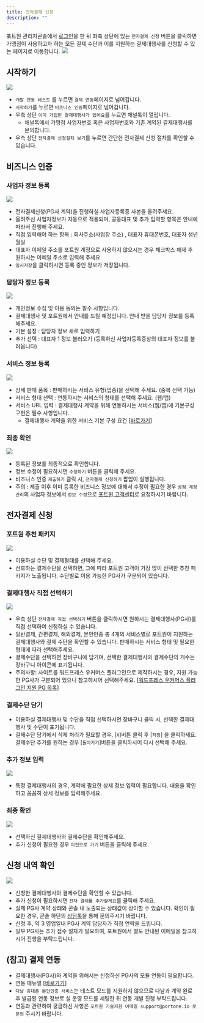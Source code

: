 ```yaml
---
title: 전자결제 신청
description: ""
---
```



포트원 관리자콘솔에서 [로그인](https://admin.portone.io/auth/signin)을 한 뒤 좌측 상단에 있는 `전자결제 신청` 버튼을 클릭하면 가맹점이 사용하고자 하는 모든 결제 수단과 이를 지원하는 결제대행사를 신청할 수 있는 페이지로 이동합니다.
![](/gitbook-assets/ko/console_001.png)

## 시작하기

![](/gitbook-assets/ko/console_002.png)

- `개발 연동 테스트` 를 누르면 `결제 연동`페이지로 넘어갑니다.
- `시작하기`를 누르면 `비즈니스 인증`페이지로 넘어갑니다.
- 우측 상단 `이미 가입된 결제대행사가 있어요`를 누르면 채널톡이 열립니다.
  - 채널톡에서 가맹점 사업자번호 혹은 사업자번호와 기존 계약된 결제대행사를 문의합니다.
- 우측 상단 `전자결제 신청절차 보기`를 누르면 간단한 전자결제 신청 절차를 확인할 수 있습니다.

## 비즈니스 인증

### 사업자 정보 등록

![](/gitbook-assets/ko/console_003.png)

- 전자결제신청(PG사 계약)을 진행하실 사업자등록증 사본을 올려주세요.
- 올려주신 사업자정보가 자동으로 적용되며, 공동대표 및 추가 입력할 항목은 안내에 따라서 진행해 주세요.
- 직접 입력해야 하는 항목 : 회사주소(사업장 주소) , 대표자 휴대폰번호, 대표자 생년월일
- 대표자 이메일 주소를 포트원 계정으로 사용하지 않으시는 경우 체크박스 해제 후 원하시는 이메일 주소로 입력해 주세요.
- `임시저장`을 클릭하시면 등록 중인 정보가 저장됩니다.

### 담당자 정보 등록

![](/gitbook-assets/ko/console_004.png)

- 개인정보 수집 및 이용 동의는 필수 사항입니다.
- 결제대행사 및 포트원에서 안내를 드릴 예정입니다. 안내 받을 담당자 정보를 등록해주세요.
- 기본 설정 : 담당자 정보 새로 입력하기
- 추가 선택 : 대표자 1 정보 불러오기 (등록하신 사업자등록증상의 대표자 정보를 불러옵니다)

### 서비스 정보 등록

![](/gitbook-assets/ko/console_005.png)

- 상세 판매 품목 : 판매하시는 서비스 유형(업종)을 선택해 주세요. (중복 선택 가능)
- 서비스 형태 선택 : 연동하시는 서비스의 형태를 선택해 주세요. (웹/앱)
- 서비스 URL 입력 : 결제대행사 계약을 위해 연동하시는 서비스(웹/앱)에 기본구성 구현은 필수 사항입니다.
  - 결제대행사 계약을 위한 서비스 기본 구성 요건 [[바로가기](https://guide.portone.io/6e20063c-1305-475f-a71a-c4d5cd5f3556)]

### 최종 확인

![](/gitbook-assets/ko/console_006.png)

- 등록된 정보를 최종적으로 확인합니다.
- 정보 수정이 필요하시면 `수정하기` 버튼을 클릭해 주세요.
- 비즈니스 인증 `제출하기` 클릭 시, `전자결제 신청하기` 팝업이 실행됩니다.
- 주의 : 제출 이후 이미 등록한 비즈니스 정보에 대해서 수정이 필요한 경우 `상점 계정관리`의 사업자 정보에서 `정보 수정`으로 [포트원 고객센터](https://x06k7.channel.io/lounge)로 요청하시기 바랍니다.

## 전자결제 신청

### 포트원 추천 패키지

![](/gitbook-assets/ko/console_007.png)

- 이용하실 수단 및 결제형태를 선택해 주세요.
- 선호하는 결제수단을 선택하면, 그에 따라 포트원 고객이 가장 많이 선택한 추천 패키지가 노출됩니다. 수단별로 이용 가능한 PG사가 구분되어 있습니다.

### 결제대행사 직접 선택하기

![](/gitbook-assets/ko/console_008.png)

- 우측 상단 `전자결제 직접 선택하기` 버튼을 클릭하시면 원하시는 결제대행사(PG사)를 직접 선택하여 신청하실 수 있습니다.
- 일반결제, 간편결제, 해외결제, 본인인증 총 4개의 서비스별로 포트원이 지원하는 결제대행사와 결제 수단을 확인할 수 있습니다. 판매하시는 서비스 형태 및 필요한 형태에 따라 선택해주세요.
- 결제수단을 선택하면 장바구니에 담기며, 선택한 결제대행사와 결제수단의 개수는 장바구니 아이콘에 표기됩니다.
- 주의사항: 사이트를 워드프레스 우커머스 플러그인으로 제작하시는 경우, 지원 가능한 PG사가 구분되어 있으니 참고하시어 선택해주세요.
  [[워드프레스 우커머스 플러그인 지원 PG 목록](https://guide.portone.io/49f92e2b-1927-4165-967c-1f3a78c5cd33)]

### 결제수단 담기

- 이용하실 결제대행사 및 수단을 직접 선택하시면 장바구니 클릭 시, 선택한 결제대행사 및 수단이 표기됩니다.
- 결제수단 담기에서 삭제 처리가 필요할 경우, [`X`]버튼 클릭 후 [`저장`] 을 클릭하세요. 결제수단 추가를 원하는 경우 [`돌아가기`]버튼을 클릭하시어 다시 선택해 주세요.

### 추가 정보 입력

![](/gitbook-assets/ko/console_009.png)

- 특정 결제대행사의 경우, 계약에 필요한 상세 정보 입력이 필요합니다. 내용을 확인하고 꼼꼼히 상세 정보를 입력해주세요.

### 최종 확인

![](/gitbook-assets/ko/console_010.png)

- 선택하신 결제대행사와 결제수단을 확인해주세요.
- 추가 신청이 필요한 경우 `이전으로 가기` 버튼을 클릭해 주세요.

## 신청 내역 확인

![](/gitbook-assets/ko/console_011.png)

- 신청한 결제대행사와 결제수단을 확인할 수 있습니다.
- 추가 신청이 필요하시면 `전자 결제를 추가할게요`를 클릭해 주세요.
- 실제 PG사 계약 상태와 콘솔 내 노출되는 상태값이 상이할 수 있습니다. 확인이 필요한 경우, 콘솔 하단의 [상담톡](https://x06k7.channel.io/lounge)을 통해 문의주시기 바랍니다.
- 신청 후, 약 3 영업일내 PG사 계약 담당자가 직접 연락을 드립니다.
- 일부 PG사는 추가 접수 절차가 필요하여, 포트원에서 별도 안내된 이메일을 참고하시어 진행을 부탁드립니다.

## (참고) 결제 연동

- 결제대행사(PG사)와 계약을 위해서는 신청하신 PG사의 모듈 연동이 필요합니다.
- 연동 매뉴얼 [[바로가기](https://developers.portone.io/docs/ko/readme)]
- `다날 휴대폰 본인인증 서비스`는 테스트 모드를 지원하지 않으므로
  다날과 계약 완료 후 발급된 연동 정보로 실 운영 모드를 세팅한 뒤 연동 개발 진행 부탁드립니다.
- 연동과 관련하여 궁금하신 사항은 `포트원 기술지원 이메일 support@portone.io 로 문의` 주시기 바랍니다.
